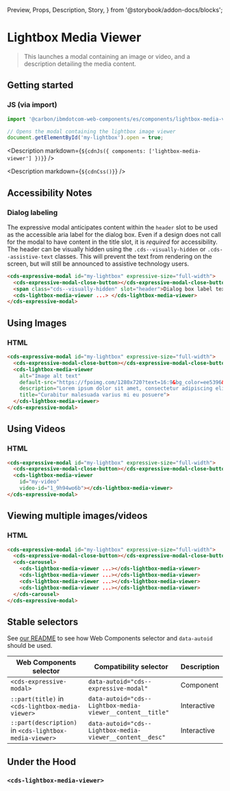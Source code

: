   Preview,
  Props,
  Description,
  Story,
} from '@storybook/addon-docs/blocks';

# Lightbox Media Viewer

> This launches a modal containing an image or video, and a description
> detailing the media content.

## Getting started

### JS (via import)

```javascript
import '@carbon/ibmdotcom-web-components/es/components/lightbox-media-viewer/lightbox-media-viewer.js';

// Opens the modal containing the lightbox image viewer
document.getElementById('my-lightbox').open = true;
```

<Description markdown={`${cdnJs({ components: ['lightbox-media-viewer'] })}`} />

<Description markdown={`${cdnCss()}`} />

## Accessibility Notes

### Dialog labeling

The expressive modal anticipates content within the `header` slot to be used as
the accessible aria label for the dialog box. Even if a design does not call for
the modal to have content in the title slot, it is _required_ for accessibility.
The header can be visually hidden using the `.cds--visually-hidden` or
`.cds--assistive-text` classes. This will prevent the text from rendering on the
screen, but will still be announced to assistive technology users.

```html
<cds-expressive-modal id="my-lightbox" expressive-size="full-width">
  <cds-expressive-modal-close-button></cds-expressive-modal-close-button>
  <span class="cds--visually-hidden" slot="header">Dialog box label text</span>
  <cds-lightbox-media-viewer ...> </cds-lightbox-media-viewer>
</cds-expressive-modal>
```

## Using Images

### HTML

```html
<cds-expressive-modal id="my-lightbox" expressive-size="full-width">
  <cds-expressive-modal-close-button></cds-expressive-modal-close-button>
  <cds-lightbox-media-viewer
    alt="Image alt text"
    default-src="https://fpoimg.com/1280x720?text=16:9&bg_color=ee5396&text_color=161616"
    description="Lorem ipsum dolor sit amet, consectetur adipiscing elit. Aenean et ultricies est.Mauris iaculis eget dolor nec hendrerit."
    title="Curabitur malesuada varius mi eu posuere">
  </cds-lightbox-media-viewer>
</cds-expressive-modal>
```

## Using Videos

### HTML

```html
<cds-expressive-modal id="my-lightbox" expressive-size="full-width">
  <cds-expressive-modal-close-button></cds-expressive-modal-close-button>
  <cds-lightbox-media-viewer
    id="my-video"
    video-id="1_9h94wo6b"></cds-lightbox-media-viewer>
</cds-expressive-modal>
```

## Viewing multiple images/videos

### HTML

```html
<cds-expressive-modal id="my-lightbox" expressive-size="full-width">
  <cds-expressive-modal-close-button></cds-expressive-modal-close-button>
  <cds-carousel>
    <cds-lightbox-media-viewer ...></cds-lightbox-media-viewer>
    <cds-lightbox-media-viewer ...></cds-lightbox-media-viewer>
    <cds-lightbox-media-viewer ...></cds-lightbox-media-viewer>
    <cds-lightbox-media-viewer ...></cds-lightbox-media-viewer>
  </cds-carousel>
</cds-expressive-modal>
```

## Stable selectors

See
[our README](https://github.com/carbon-design-system/carbon-for-ibm-dotcom/tree/main/packages/web-components#stable-selectors-for-analytics-and-integratione2e-testing-in-web-components)
to see how Web Components selector and `data-autoid` should be used.

| Web Components selector                                | Compatibility selector                                     | Description |
| ------------------------------------------------------ | ---------------------------------------------------------- | ----------- |
| `<cds-expressive-modal>`                               | `data-autoid="cds--expressive-modal"`                      | Component   |
| `::part(title)` in `<cds-lightbox-media-viewer>`       | `data-autoid="cds--Lightbox-media-viewer__content__title"` | Interactive |
| `::part(description)` in `<cds-lightbox-media-viewer>` | `data-autoid="cds--Lightbox-media-viewer__content__desc"`  | Interactive |

## Under the Hood

### `<cds-lightbox-media-viewer>`

<Props of="cds-lightbox-media-viewer" />

<Description markdown={contributing} />
